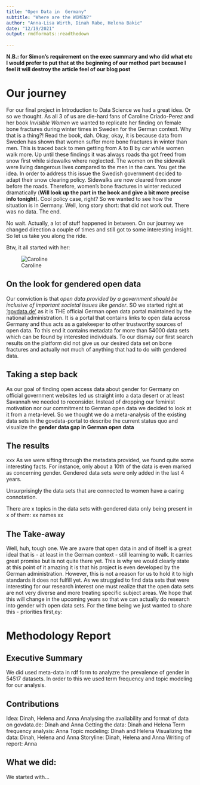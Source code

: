 ```yaml
---
title: "Open Data in  Germany"
subtitle: "Where are the WOMEN?"
author: "Anna-Lisa Wirth, Dinah Rabe, Helena Bakic"
date: "12/19/2021"
output: rmdformats::readthedown
  
---
```



**N.B.: for Simon's requirement on the exec summary and who did what etc I would prefer to put that at the beginning of our method part because I feel it will destroy the article feel of our blog post**

# Our journey

For our final project in Introduction to Data Science we had a great idea. Or so we thought. As all 3 of us are die-hard fans of Caroline Criado-Perez and her book *Invisible Women* we wanted to replicate her finding on female bone fractures during winter times in Sweden for the German context. Why that is a thing?! Read the book, dah. Okay, okay, it is because data from Sweden has shown that women suffer more bone fractures in winter than men. This is traced back to men getting from A to B by car while women walk more. Up until these findings it was always roads tha got freed from snow first while sidewalks where neglected. The women on the sidewalk were living dangerous lives compared to the men in the cars. You get the idea. In order to address this issue the Swedish government decided to adapt their snow clearing policy. Sidewalks are now cleared from snow before the roads. Therefore, women's bone fractures in winter reduced dramatically (**Will look up the part in the book and give a bit more precise info tonight**). Cool policy case, right? So we wanted to see how the situation is in Germany.
Well, long story short: that did not work out. There was no data. The end.

No wait. Actually, a lot of stuff happened in between. On our journey we changed direction a couple of times and still got to some interesting insight. So let us take you along the ride.

Btw, it all started with her:

![Caroline](data-project-invisible_women/httpswww.expressandstar.comnewsscience-and-technology20190923feminist-author-caroline-criado-perez-brexit-is-bad-for-women.webp)

## On the look for gendered open data

Our conviction is that *open data provided by a government should be inclusive of important societal issues like gender*. SO we started right at ['govdata.de'](https://www.govdata.de/) as it is THE official German open data portal maintained by the national administration. It is a portal that contains links to open data across Germany and thus acts as a gatekeeper to other trustworthy sources of open data. To this end it contains metadata for more than 54000 data sets which can be found by interested individuals. To our dismay our first search results on the platform did not give us our desired data set on bone fractures and actually not much of anything that had to do with gendered data.

## Taking a step back

As our goal of finding open access data about gender for Germany on official government websites led us straight into a data desert or at least Savannah we needed to reconsider. Instead of dropping our feminist motivation nor our commitment to German open data we decided to look at it from a meta-level. So we thought we do a meta-analysis of the existing data sets in the govdata-portal to describe the current status quo and visualize the **gender data gap in German open data**

## The results

xxx
As we were sifting through the metadata provided, we found quite some interesting facts. For instance, only about a 10th of the data is even marked as concerning gender. Gendered data sets were only added in the last 4 years.

Unsurprisingly the data sets that are connected to women have a caring connotation.

There are x topics in the data sets with gendered data only being present in x of them: xx names xx

## The Take-away

Well, huh, tough one. We are aware that open data in and of itself is a great ideal that is - at least in the German context - still learning to walk. It carries great promise but is not quite there yet. This is why we would clearly state at this point of it amazing it is that his project is even developed by the German administration. However, this is not a reason for us to hold it to high standards it does not fulfill yet. As we struggled to find data sets that were interesting for our research interest one must realize that the open data sets are not very diverse and more treating specific subject areas. We hope that this will change in the upcoming years so that we can actually do research into gender with open data sets. For the time being we just wanted to share this - priorities first,ey:

# Methodology Report{.tabset}

## Executive Summary

We did used meta-data in rdf form to analyzre the prevalence of gender in 54517 datasets. In order to this we used term frequency and topic modeling for our analysis.

## Contributions

Idea: Dinah, Helena and Anna
Analysing the availability and format of data on govdata.de: Dinah and Anna
Getting the data: Dinah and Helena
Term frequency analysis: Anna
Topic modeling: Dinah and Helena
Visualizing the data: Dinah, Helena and Anna
Storyline: Dinah, Helena and Anna
Writing of report: Anna

## What we did:

We started with...

